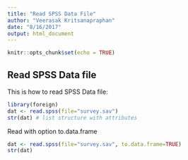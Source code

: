 ```yaml
---
title: "Read SPSS Data File"
author: "Veerasak Kritsanapraphan"
date: "8/16/2017"
output: html_document
---
```


```r
knitr::opts_chunk$set(echo = TRUE)
```

## Read SPSS Data file

This is how to read SPSS Data file:

```r
library(foreign)
dat <- read.spss(file="survey.sav")
str(dat) # list structure with attributes
```

Read with option to.data.frame

```r
dat <- read.spss(file="survey.sav", to.data.frame=TRUE)
str(dat) 
```

